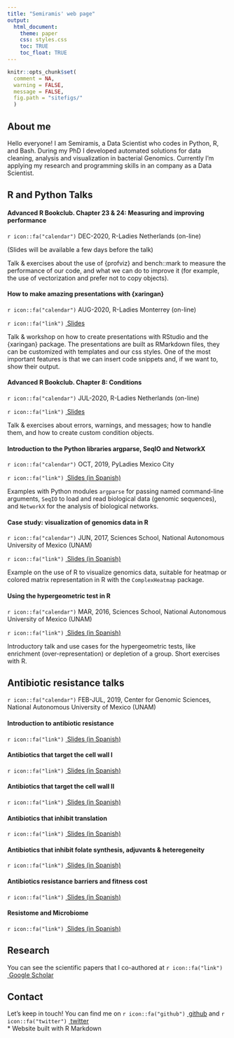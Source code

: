 ```yaml
---
title: "Semiramis' web page"
output: 
  html_document:
    theme: paper
    css: styles.css
    toc: TRUE
    toc_float: TRUE
---
```


```r
knitr::opts_chunk$set(
  comment = NA,
  warning = FALSE,
  message = FALSE,
  fig.path = "sitefigs/"
  )
```
<link href="https://fonts.googleapis.com/css2?family=Lobster&display=swap" rel="stylesheet">

## About me 
Hello everyone! I am Semiramis, a Data Scientist who codes in Python, R, and Bash. During my PhD I developed automated solutions for data cleaning, analysis and visualization in bacterial Genomics. Currently I'm applying my research and programming skills in an company as a Data Scientist.


## R and Python Talks

#### Advanced R Bookclub. Chapter 23 & 24: Measuring and improving performance
`r icon::fa("calendar")` DEC-2020, R-Ladies Netherlands (on-line)

(Slides will be available a few days before the talk)

Talk & exercises about the use of {profviz} and bench::mark to measure the performance of our code, and what we can do to improve it (for example, the use of vectorization and prefer not to copy objects).


#### How to make amazing presentations with {xaringan}
`r icon::fa("calendar")` AUG-2020, R-Ladies Monterrey (on-line)

`r icon::fa("link")` <a href="https://speakerdeck.com/semiramiscj/in-spanish-how-to-make-amazing-presentations-with-xaringan">&nbsp;Slides</a>

Talk & workshop on how to create presentations with RStudio and the {xaringan} package. The presentations are built as RMarkdown files, they can be customized with templates and our css styles. One of the most important features is that we can insert code snippets and, if we want to, show their output.


#### Advanced R Bookclub. Chapter 8: Conditions
`r icon::fa("calendar")` JUL-2020, R-Ladies Netherlands (on-line)

`r icon::fa("link")` <a href="https://speakerdeck.com/semiramiscj/r-ladies-advanced-r-bookclub-chapter-8-conditions">&nbsp;Slides</a>

Talk & exercises about errors, warnings, and messages; how to handle them, and how to create custom condition objects.


#### Introduction to the Python libraries argparse, SeqIO and NetworkX
`r icon::fa("calendar")` OCT, 2019, PyLadies Mexico City

`r icon::fa("link")` <a href="https://speakerdeck.com/semiramiscj/in-spanish-introduction-to-the-python-libraries-argparse-seqio-and-networkx">&nbsp;Slides (in Spanish)</a>

Examples with Python modules `argparse` for passing named command-line arguments, `SeqIO` to load and read biological data (genomic sequences), and `NetworkX` for the analysis of biological networks.


#### Case study: visualization of genomics data in R
`r icon::fa("calendar")` JUN, 2017, Sciences School, National Autonomous University of Mexico (UNAM)

`r icon::fa("link")` <a href="https://speakerdeck.com/semiramiscj/in-spanish-case-study-visualization-of-genomics-data-in-r">&nbsp;Slides (in Spanish)</a>

Example on the use of R to visualize genomics data, suitable for heatmap or colored matrix representation in R with the `ComplexHeatmap` package.


#### Using the hypergeometric test in R
`r icon::fa("calendar")` MAR, 2016, Sciences School, National Autonomous University of Mexico (UNAM)

`r icon::fa("link")` <a href="https://speakerdeck.com/semiramiscj/in-spanish-using-the-hypergeometric-test-in-r">&nbsp;Slides (in Spanish)</a>

Introductory talk and use cases for the hypergeometric tests, like enrichment (over-representation) or depletion of a group. Short exercises with R.


## Antibiotic resistance talks
`r icon::fa("calendar")` FEB-JUL, 2019, Center for Genomic Sciences, National Autonomous University of Mexico (UNAM)

#### Introduction to antibiotic resistance
`r icon::fa("link")` <a href="https://speakerdeck.com/semiramiscj/conceptos-iniciales-y-antibiogramas">&nbsp;Slides (in Spanish)</a>

#### Antibiotics that target the cell wall I
`r icon::fa("link")` <a href="https://speakerdeck.com/semiramiscj/antibioticos-que-atacan-la-pared-celular-i">&nbsp;Slides (in Spanish)</a>

#### Antibiotics that target the cell wall II
`r icon::fa("link")` <a href="https://speakerdeck.com/semiramiscj/antibioticos-que-atacan-la-pared-celular-ii">&nbsp;Slides (in Spanish)</a>

#### Antibiotics that inhibit translation
`r icon::fa("link")` <a href="https://speakerdeck.com/semiramiscj/antibioticos-que-inhiben-traduccion">&nbsp;Slides (in Spanish)</a>

#### Antibiotics that inhibit folate synthesis, adjuvants & heteregeneity
`r icon::fa("link")` <a href="https://speakerdeck.com/semiramiscj/antibioticos-que-inhiben-la-sintesis-de-dtmp-adyuvantes-estrategias-de-heterogeneidad">&nbsp;Slides (in Spanish)</a>

#### Antibiotics resistance barriers and fitness cost
`r icon::fa("link")` <a href="https://speakerdeck.com/semiramiscj/barreras-y-costo-en-la-adecuacion-de-la-resistencia-a-antibioticos">&nbsp;Slides (in Spanish)</a>

#### Resistome and Microbiome
`r icon::fa("link")` <a href="https://speakerdeck.com/semiramiscj/resistoma-y-microbioma">&nbsp;Slides (in Spanish)</a>


## Research
You can see the scientific papers that I co-authored at `r icon::fa("link")` <a href="https://scholar.google.com.mx/citations?user=456JS-cAAAAJ">&nbsp;Google Scholar</a>


## Contact
Let's keep in touch! You can find me on `r icon::fa("github")` <a href="https://github.com/semiramisCJ">&nbsp;github</a> and `r icon::fa("twitter")` <a href="http://twitter.com/semiramis_cj">&nbsp;twitter </a><br>
* Website built with R Markdown
